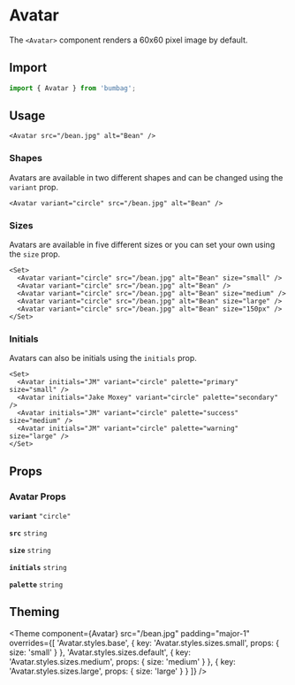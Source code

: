 
# Avatar

The `<Avatar>` component renders a 60x60 pixel image by default.

## Import

```jsx
import { Avatar } from 'bumbag';
```

## Usage

```jsx-live
<Avatar src="/bean.jpg" alt="Bean" />
```

### Shapes

Avatars are available in two different shapes and can be changed using the `variant` prop.

```jsx-live
<Avatar variant="circle" src="/bean.jpg" alt="Bean" />
```

### Sizes

Avatars are available in five different sizes or you can set your own using the `size` prop.

```jsx-live
<Set>
  <Avatar variant="circle" src="/bean.jpg" alt="Bean" size="small" />
  <Avatar variant="circle" src="/bean.jpg" alt="Bean" />
  <Avatar variant="circle" src="/bean.jpg" alt="Bean" size="medium" />
  <Avatar variant="circle" src="/bean.jpg" alt="Bean" size="large" />
  <Avatar variant="circle" src="/bean.jpg" alt="Bean" size="150px" />
</Set>
```

### Initials

Avatars can also be initials using the `initials` prop.

```jsx-live
<Set>
  <Avatar initials="JM" variant="circle" palette="primary" size="small" />
  <Avatar initials="Jake Moxey" variant="circle" palette="secondary" />
  <Avatar initials="JM" variant="circle" palette="success" size="medium" />
  <Avatar initials="JM" variant="circle" palette="warning" size="large" />
</Set>
```

## Props

### Avatar Props

<!-- Automatically generated -->

**<Code marginRight="major-1">variant</Code>** <Code fontSize="150" palette="primary">&#34;circle&#34;</Code>

<Box marginBottom="major-4" />

**<Code marginRight="major-1">src</Code>** <Code fontSize="150" palette="primary">string</Code>

<Box marginBottom="major-4" />

**<Code marginRight="major-1">size</Code>** <Code fontSize="150" palette="primary">string</Code>

<Box marginBottom="major-4" />

**<Code marginRight="major-1">initials</Code>** <Code fontSize="150" palette="primary">string</Code>

<Box marginBottom="major-4" />

**<Code marginRight="major-1">palette</Code>** <Code fontSize="150" palette="primary">string</Code>

<Box marginBottom="major-4" />

## Theming

<Theme
  component={Avatar}
  src="/bean.jpg"
  padding="major-1"
  overrides={[
    'Avatar.styles.base',
    { key: 'Avatar.styles.sizes.small', props: { size: 'small' } },
    'Avatar.styles.sizes.default',
    { key: 'Avatar.styles.sizes.medium', props: { size: 'medium' } },
    { key: 'Avatar.styles.sizes.large', props: { size: 'large' } }
  ]}
/>
